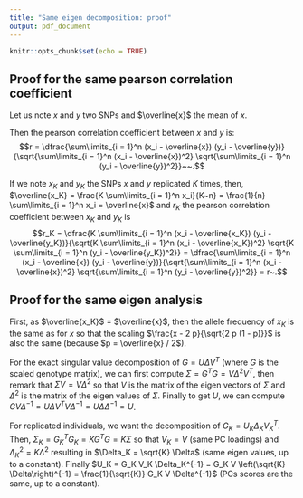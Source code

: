 ```yaml
---
title: "Same eigen decomposition: proof"
output: pdf_document
---
```


```r
knitr::opts_chunk$set(echo = TRUE)
```

## Proof for the same pearson correlation coefficient

Let us note $x$ and $y$ two SNPs and $\overline{x}$ the mean of $x$.

Then the pearson correlation coefficient between $x$ and $y$ is: 
$$r = \dfrac{\sum\limits_{i = 1}^n (x_i - \overline{x}) (y_i - \overline{y})}{\sqrt{\sum\limits_{i = 1}^n (x_i - \overline{x})^2} \sqrt{\sum\limits_{i = 1}^n (y_i - \overline{y})^2}}~~.$$

If we note $x_K$ and $y_K$ the SNPs $x$ and $y$ replicated $K$ times, then, $\overline{x_K} = \frac{K \sum\limits_{i = 1}^n x_i}{K~n} = \frac{1}{n} \sum\limits_{i = 1}^n x_i = \overline{x}$ and $r_K$ the pearson correlation coefficient between $x_K$ and $y_K$ is 
$$r_K = \dfrac{K \sum\limits_{i = 1}^n (x_i - \overline{x_K}) (y_i - \overline{y_K})}{\sqrt{K \sum\limits_{i = 1}^n (x_i - \overline{x_K})^2} \sqrt{K \sum\limits_{i = 1}^n (y_i - \overline{y_K})^2}} = \dfrac{\sum\limits_{i = 1}^n (x_i - \overline{x}) (y_i - \overline{y})}{\sqrt{\sum\limits_{i = 1}^n (x_i - \overline{x})^2} \sqrt{\sum\limits_{i = 1}^n (y_i - \overline{y})^2}} = r~.$$

## Proof for the same eigen analysis

First, as $\overline{x_K}$ = $\overline{x}$, then the allele frequency of $x_K$ is the same as for $x$ so that the scaling $\frac{x - 2 p}{\sqrt{2 p (1 - p)}}$ is also the same (because $p = \overline{x} / 2$). 

For the exact singular value decomposition of $G = U \Delta V^T$ (where $G$ is the scaled genotype matrix), we can first compute $\Sigma = G^T G = V \Delta^2 V^T$, then remark that $\Sigma V = V \Delta^2$ so that $V$ is the matrix of the eigen vectors of $\Sigma$ and $\Delta^2$ is the matrix of the eigen values of $\Sigma$. Finally to get $U$, we can compute $G V \Delta^{-1} = U \Delta V^T V \Delta^{-1} = U \Delta \Delta^{-1} = U$.

For replicated individuals, we want the decomposition of $G_K = U_K \Delta_K V_K^T$. Then, $\Sigma_K = G_K^T G_K = KG^T G = K \Sigma$ so that $V_K = V$ (same PC loadings) and $\Delta_K^2 = K \Delta^2$ resulting in $\Delta_K = \sqrt{K} \Delta$ (same eigen values, up to a constant). Finally $U_K = G_K V_K \Delta_K^{-1} = G_K V \left(\sqrt{K} \Delta\right)^{-1} = \frac{1}{\sqrt{K}} G_K V \Delta^{-1}$ (PCs scores are the same, up to a constant).